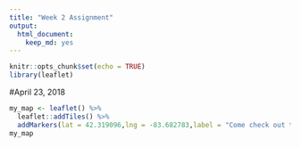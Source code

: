 ---
title: "Week 2 Assignment"
output:
  html_document:
    keep_md: yes
---

```{r setup, include=FALSE}
knitr::opts_chunk$set(echo = TRUE)
library(leaflet)
```

#April 23, 2018
```{r, echo = FALSE}
my_map <- leaflet() %>% 
  leaflet::addTiles() %>% 
  addMarkers(lat = 42.319096,lng = -83.682783,label = "Come check out the bison and eat pizza!" )
my_map

```

